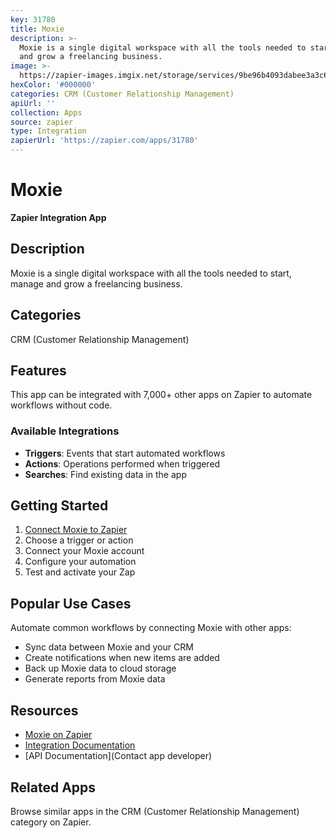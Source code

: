 ```yaml
---
key: 31780
title: Moxie
description: >-
  Moxie is a single digital workspace with all the tools needed to start, manage
  and grow a freelancing business.
image: >-
  https://zapier-images.imgix.net/storage/services/9be96b4093dabee3a3c6cdede7e015f0.png?auto=format%2Ccompress&ixlib=python-3.0.0&q=50
hexColor: '#000000'
categories: CRM (Customer Relationship Management)
apiUrl: ''
collection: Apps
source: zapier
type: Integration
zapierUrl: 'https://zapier.com/apps/31780'
---
```

# Moxie

**Zapier Integration App**

## Description

Moxie is a single digital workspace with all the tools needed to start, manage and grow a freelancing business.

## Categories

CRM (Customer Relationship Management)

## Features

This app can be integrated with 7,000+ other apps on Zapier to automate workflows without code.

### Available Integrations

- **Triggers**: Events that start automated workflows
- **Actions**: Operations performed when triggered
- **Searches**: Find existing data in the app

## Getting Started

1. [Connect Moxie to Zapier](https://zapier.com/apps/31780)
2. Choose a trigger or action
3. Connect your Moxie account
4. Configure your automation
5. Test and activate your Zap

## Popular Use Cases

Automate common workflows by connecting Moxie with other apps:

- Sync data between Moxie and your CRM
- Create notifications when new items are added
- Back up Moxie data to cloud storage
- Generate reports from Moxie data

## Resources

- [Moxie on Zapier](https://zapier.com/apps/31780)
- [Integration Documentation](https://zapier.com/apps/31780/integrations)
- [API Documentation](Contact app developer)

## Related Apps

Browse similar apps in the CRM (Customer Relationship Management) category on Zapier.
